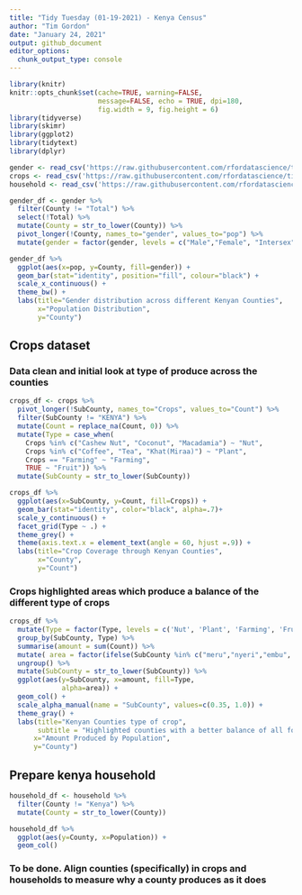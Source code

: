 ```yaml
---
title: "Tidy Tuesday (01-19-2021) - Kenya Census"
author: "Tim Gordon"
date: "January 24, 2021"
output: github_document
editor_options: 
  chunk_output_type: console
---
```


```r
library(knitr)
knitr::opts_chunk$set(cache=TRUE, warning=FALSE,
                      message=FALSE, echo = TRUE, dpi=180,
                      fig.width = 9, fig.height = 6)
library(tidyverse)
library(skimr)
library(ggplot2)
library(tidytext)
library(dplyr)
```



```r
gender <- read_csv('https://raw.githubusercontent.com/rfordatascience/tidytuesday/master/data/2021/2021-01-19/gender.csv')
crops <- read_csv('https://raw.githubusercontent.com/rfordatascience/tidytuesday/master/data/2021/2021-01-19/crops.csv')
household <- read_csv('https://raw.githubusercontent.com/rfordatascience/tidytuesday/master/data/2021/2021-01-19/households.csv')
```



```r
gender_df <- gender %>%
  filter(County != "Total") %>%
  select(!Total) %>%
  mutate(County = str_to_lower(County)) %>%
  pivot_longer(!County, names_to="gender", values_to="pop") %>%
  mutate(gender = factor(gender, levels = c("Male","Female", "Intersex")))

gender_df %>%
  ggplot(aes(x=pop, y=County, fill=gender)) +
  geom_bar(stat="identity", position="fill", colour="black") +
  scale_x_continuous() + 
  theme_bw() +
  labs(title="Gender distribution across different Kenyan Counties",
       x="Population Distribution",
       y="County")

```

## Crops dataset
### Data clean and initial look at type of produce across the counties


```r
crops_df <- crops %>%
  pivot_longer(!SubCounty, names_to="Crops", values_to="Count") %>%
  filter(SubCounty != "KENYA") %>%
  mutate(Count = replace_na(Count, 0)) %>%
  mutate(Type = case_when(
    Crops %in% c("Cashew Nut", "Coconut", "Macadamia") ~ "Nut",
    Crops %in% c("Coffee", "Tea", "Khat(Miraa)") ~ "Plant",
    Crops == "Farming" ~ "Farming",
    TRUE ~ "Fruit")) %>%
  mutate(SubCounty = str_to_lower(SubCounty))

crops_df %>%  
  ggplot(aes(x=SubCounty, y=Count, fill=Crops)) +
  geom_bar(stat="identity", color="black", alpha=.7)+
  scale_y_continuous() +
  facet_grid(Type ~ .) +
  theme_grey() + 
  theme(axis.text.x = element_text(angle = 60, hjust =.9)) +
  labs(title="Crop Coverage through Kenyan Counties",
       x="County",
       y="Count")
```

### Crops highlighted areas which produce a balance of the different type of crops

```r
crops_df %>%
  mutate(Type = factor(Type, levels = c('Nut', 'Plant', 'Farming', 'Fruit'))) %>%
  group_by(SubCounty, Type) %>%
  summarise(amount = sum(Count)) %>%
  mutate( area = factor(ifelse(SubCounty %in% c("meru","nyeri","embu", "murang'a"),"Highlighted","Normal"))) %>%
  ungroup() %>%
  mutate(SubCounty = str_to_lower(SubCounty)) %>%
  ggplot(aes(y=SubCounty, x=amount, fill=Type,
             alpha=area)) +
  geom_col() +
  scale_alpha_manual(name = "SubCounty", values=c(0.35, 1.0)) + 
  theme_gray() + 
  labs(title="Kenyan Counties type of crop",
       subtitle = "Highlighted counties with a better balance of all four types",
      x="Amount Produced by Population",
      y="County")
```

## Prepare kenya household

```r
household_df <- household %>% 
  filter(County != "Kenya") %>%
  mutate(County = str_to_lower(County)) 

household_df %>%
  ggplot(aes(y=County, x=Population)) + 
  geom_col()
```

###
###  To be done. Align counties (specifically) in crops and households to measure why a county produces as it does 
###

